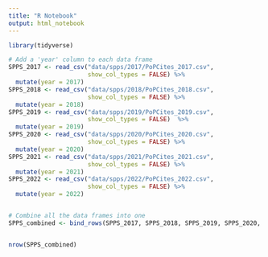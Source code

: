 ```yaml
---
title: "R Notebook"
output: html_notebook
---
```




```r
library(tidyverse)

# Add a 'year' column to each data frame
SPPS_2017 <- read_csv("data/spps/2017/PoPCites_2017.csv",
                      show_col_types = FALSE) %>%
  mutate(year = 2017)
SPPS_2018 <- read_csv("data/spps/2018/PoPCites_2018.csv",
                      show_col_types = FALSE) %>%
  mutate(year = 2018)
SPPS_2019 <- read_csv("data/spps/2019/PoPCites_2019.csv",
                      show_col_types = FALSE)  %>%
  mutate(year = 2019)
SPPS_2020 <- read_csv("data/spps/2020/PoPCites_2020.csv",
                      show_col_types = FALSE) %>%
  mutate(year = 2020)
SPPS_2021 <- read_csv("data/spps/2021/PoPCites_2021.csv",
                      show_col_types = FALSE) %>%
  mutate(year = 2021)
SPPS_2022 <- read_csv("data/spps/2022/PoPCites_2022.csv",
                      show_col_types = FALSE) %>%
  mutate(year = 2022)


# Combine all the data frames into one
SPPS_combined <- bind_rows(SPPS_2017, SPPS_2018, SPPS_2019, SPPS_2020, SPPS_2021, SPPS_2022)


nrow(SPPS_combined)

```
